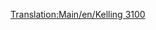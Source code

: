 [[Translation:Main/en/Kelling 3100]]{{Template:Trains
|Image=[[File:en/Kelling3100.png]]
|Cost=£21,093 ($42.186)
|Speed=104 km/h (65 mph)
|Weight=110 t
|Power=1,500 hp (1.119 kW)
|Annual=£1,599 ($3.198)
|Designed=1959
|Lifespan=22
|Capacity=N/A
|Description=This engine has a higher speed than most other diesel trains, but has considerably less power. It is suitable for passenger or light freight.
|Real-life=The Kelling 3100 resembles to the [http://www.wikipedia.org/wiki/EMC 1800 hp B-B EMD Demonstrators 511 and 512]. Real EMD Demonstrators were built in 1935.
}}